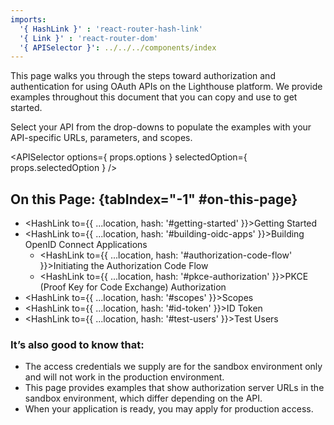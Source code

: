 ```yaml
---
imports:
  '{ HashLink }' : 'react-router-hash-link'
  '{ Link }' : 'react-router-dom'
  '{ APISelector }': ../../../components/index
---
```


This page walks you through the steps toward authorization and authentication for using OAuth APIs on the Lighthouse platform. We provide examples throughout this document that you can copy and use to get started. 

Select your API from the drop-downs to populate the examples with your API-specific URLs, parameters, and scopes.

<APISelector options={ props.options } selectedOption={ props.selectedOption } />

## On this Page: {tabIndex="-1" #on-this-page}

- <HashLink to={{ ...location, hash: '#getting-started' }}>Getting Started</HashLink>
- <HashLink to={{ ...location, hash: '#building-oidc-apps' }}>Building OpenID Connect Applications</HashLink> 
  - <HashLink to={{ ...location, hash: '#authorization-code-flow' }}>Initiating the Authorization Code Flow</HashLink> 
  - <HashLink to={{ ...location, hash: '#pkce-authorization' }}>PKCE (Proof Key for Code Exchange) Authorization</HashLink> 
- <HashLink to={{ ...location, hash: '#scopes' }}>Scopes</HashLink>
- <HashLink to={{ ...location, hash: '#id-token' }}>ID Token</HashLink>
- <HashLink to={{ ...location, hash: '#test-users' }}>Test Users</HashLink>

### It’s also good to know that: 
- The access credentials we supply are for the sandbox environment only and will not work in the production environment. 
- This page provides examples that show authorization server URLs in the sandbox environment, which differ depending on the API. 
- When your application is ready, you may <Link to="/go-live">apply for production access</Link>.
